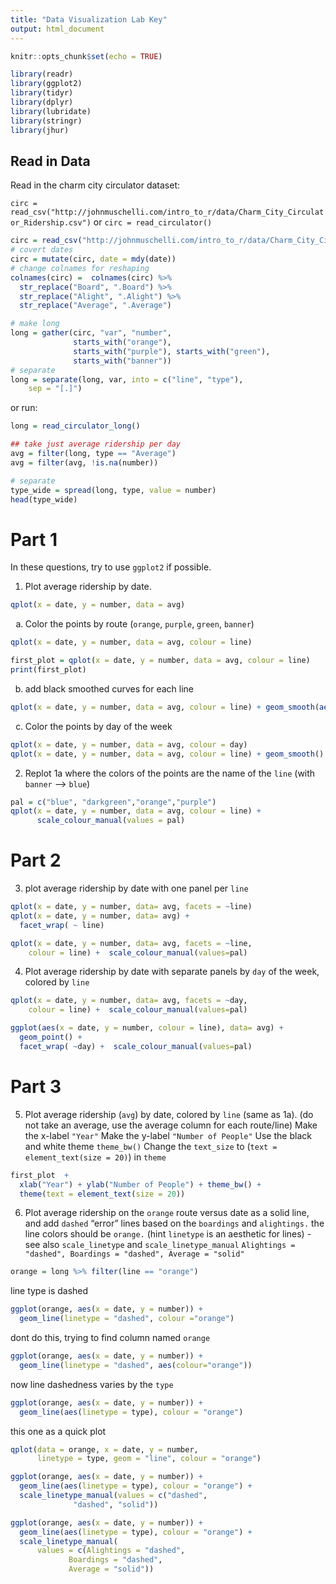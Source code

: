 ```yaml
---
title: "Data Visualization Lab Key"
output: html_document
---
```


```r
knitr::opts_chunk$set(echo = TRUE)
```


```r
library(readr)
library(ggplot2)
library(tidyr)
library(dplyr)
library(lubridate)
library(stringr)
library(jhur)
```

## Read in Data

Read in the charm city circulator dataset:

`circ = read_csv("http://johnmuschelli.com/intro_to_r/data/Charm_City_Circulator_Ridership.csv")`
or `circ = read_circulator()`

```r
circ = read_csv("http://johnmuschelli.com/intro_to_r/data/Charm_City_Circulator_Ridership.csv")
# covert dates
circ = mutate(circ, date = mdy(date))
# change colnames for reshaping
colnames(circ) =  colnames(circ) %>% 
  str_replace("Board", ".Board") %>% 
  str_replace("Alight", ".Alight") %>% 
  str_replace("Average", ".Average") 

# make long
long = gather(circ, "var", "number", 
              starts_with("orange"),
              starts_with("purple"), starts_with("green"),
              starts_with("banner"))
# separate
long = separate(long, var, into = c("line", "type"), 
	sep = "[.]")
```

or run: 
```r
long = read_circulator_long()
```

```r
## take just average ridership per day
avg = filter(long, type == "Average")
avg = filter(avg, !is.na(number))

# separate
type_wide = spread(long, type, value = number)
head(type_wide)
```


# Part 1

In these questions, try to use `ggplot2` if possible.

1. Plot average ridership by date.
```r
qplot(x = date, y = number, data = avg)
```

a. Color the points by route (`orange`, `purple`, `green`, `banner`)
```r
qplot(x = date, y = number, data = avg, colour = line)

first_plot = qplot(x = date, y = number, data = avg, colour = line)
print(first_plot)
```

b. add black smoothed curves for each line
```r
qplot(x = date, y = number, data = avg, colour = line) + geom_smooth(aes(group = line), colour= "black")
```


c. Color the points by day of the week
```r
qplot(x = date, y = number, data = avg, colour = day)
qplot(x = date, y = number, data = avg, colour = line) + geom_smooth()
```


2. Replot 1a where the colors of the points are the name of the `line` (with `banner` --> `blue`)

```r
pal = c("blue", "darkgreen","orange","purple")
qplot(x = date, y = number, data = avg, colour = line) +
	  scale_colour_manual(values = pal)
```

# Part 2

3. plot average ridership by date with one panel per `line`
```r
qplot(x = date, y = number, data= avg, facets = ~line) 
qplot(x = date, y = number, data= avg) +
  facet_wrap( ~ line)

qplot(x = date, y = number, data= avg, facets = ~line,
	colour = line) +  scale_colour_manual(values=pal)
```
	  
4. Plot average ridership by date with separate panels by `day` of the week, colored by `line`
```r
qplot(x = date, y = number, data= avg, facets = ~day,
	colour = line) +  scale_colour_manual(values=pal)

ggplot(aes(x = date, y = number, colour = line), data= avg) + 
  geom_point() + 
  facet_wrap( ~day) +  scale_colour_manual(values=pal)
```

# Part 3

5. Plot average ridership (`avg`) by date, colored by `line` (same as 1a). 
(do not take an average, 
use the average column for each route/line)
Make the x-label `"Year"`
Make the y-label `"Number of People"`
Use the black and white theme `theme_bw()`
Change the `text_size` to (`text = element_text(size = 20)`)
in `theme`
 
```r
first_plot  +
  xlab("Year") + ylab("Number of People") + theme_bw() + 
  theme(text = element_text(size = 20))
```

6. Plot average ridership on the `orange` route versus date
as a solid line, and add `dashed` "error" lines based 
on the `boardings` and `alightings.` 
the line colors should be `orange.`
(hint `linetype` is an aesthetic for lines) - see also `scale_linetype` and 
`scale_linetype_manual`
`Alightings = "dashed", Boardings = "dashed", Average = "solid"`
```r
orange = long %>% filter(line == "orange")
```

line type is dashed
```r
ggplot(orange, aes(x = date, y = number)) + 
  geom_line(linetype = "dashed", colour ="orange")
```

dont do this, trying to find column named `orange`
```r
ggplot(orange, aes(x = date, y = number)) + 
  geom_line(linetype = "dashed", aes(colour="orange"))
```

now line dashedness  varies by the `type`

```r
ggplot(orange, aes(x = date, y = number)) + 
  geom_line(aes(linetype = type), colour = "orange")
```

this one as a quick plot

```r
qplot(data = orange, x = date, y = number,
      linetype = type, geom = "line", colour = "orange")

ggplot(orange, aes(x = date, y = number)) + 
  geom_line(aes(linetype = type), colour = "orange") + 
  scale_linetype_manual(values = c("dashed",
              "dashed", "solid"))
```

```r
ggplot(orange, aes(x = date, y = number)) + 
  geom_line(aes(linetype = type), colour = "orange") + 
  scale_linetype_manual(
      values = c(Alightings = "dashed",
             Boardings = "dashed", 
             Average = "solid"))
```

